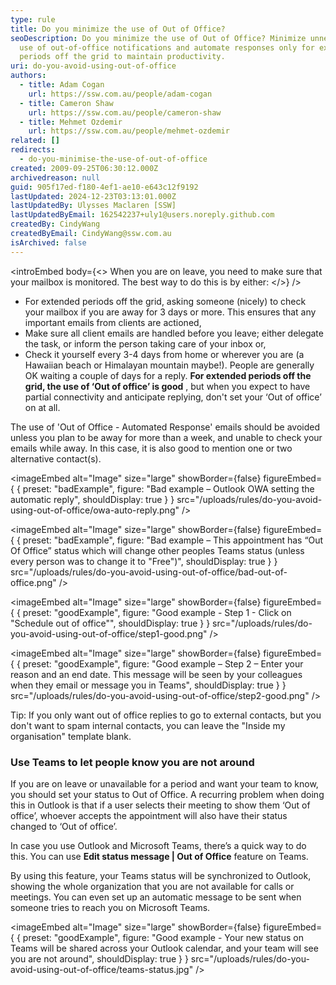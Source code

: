 ```yaml
---
type: rule
title: Do you minimize the use of Out of Office?
seoDescription: Do you minimize the use of Out of Office? Minimize unnecessary
  use of out-of-office notifications and automate responses only for extended
  periods off the grid to maintain productivity.
uri: do-you-avoid-using-out-of-office
authors:
  - title: Adam Cogan
    url: https://ssw.com.au/people/adam-cogan
  - title: Cameron Shaw
    url: https://ssw.com.au/people/cameron-shaw
  - title: Mehmet Ozdemir
    url: https://ssw.com.au/people/mehmet-ozdemir
related: []
redirects:
  - do-you-minimise-the-use-of-out-of-office
created: 2009-09-25T06:30:12.000Z
archivedreason: null
guid: 905f17ed-f180-4ef1-ae10-e643c12f9192
lastUpdated: 2024-12-23T03:13:01.000Z
lastUpdatedBy: Ulysses Maclaren [SSW]
lastUpdatedByEmail: 162542237+uly1@users.noreply.github.com
createdBy: CindyWang
createdByEmail: CindyWang@ssw.com.au
isArchived: false
---
```


<introEmbed
  body={<>
When you are on leave, you need to make sure that your mailbox is monitored. The best way to do this is by either:
  </>}
/>
- For extended periods off the grid, asking someone (nicely) to check your mailbox if you are away for 3 days or more. This ensures that any important emails from clients are actioned,
- Make sure all client emails are handled before you leave; either delegate the task, or inform the person taking care of your inbox or,
- Check it yourself every 3-4 days from home or wherever you are (a Hawaiian beach or Himalayan mountain maybe!). People are generally OK waiting a couple of days for a reply. **For extended periods off the grid, the use of ‘Out of office’ is good** , but when you expect to have partial connectivity and anticipate replying, don't set your ‘Out of office’ on at all.

The use of 'Out of Office - Automated Response' emails should be avoided unless you plan to be away for more than a week, and unable to check your emails while away. In this case, it is also good to mention one or two alternative contact(s).

<imageEmbed
  alt="Image"
  size="large"
  showBorder={false}
  figureEmbed={ {
    preset: "badExample",
    figure: "Bad example – Outlook OWA setting the automatic reply",
    shouldDisplay: true
  } }
  src="/uploads/rules/do-you-avoid-using-out-of-office/owa-auto-reply.png"
/>


<imageEmbed
  alt="Image"
  size="large"
  showBorder={false}
  figureEmbed={ {
    preset: "badExample",
    figure: "Bad example – This appointment has “Out Of Office” status which will change other peoples Teams status (unless every person was to change it to \"Free\")",
    shouldDisplay: true
  } }
  src="/uploads/rules/do-you-avoid-using-out-of-office/bad-out-of-office.png"
/>


<imageEmbed
  alt="Image"
  size="large"
  showBorder={false}
  figureEmbed={ {
    preset: "goodExample",
    figure: "Good example - Step 1 - Click on \"Schedule out of office\"",
    shouldDisplay: true
  } }
  src="/uploads/rules/do-you-avoid-using-out-of-office/step1-good.png"
/>


<imageEmbed
  alt="Image"
  size="large"
  showBorder={false}
  figureEmbed={ {
    preset: "goodExample",
    figure: "Good example – Step 2 – Enter your reason and an end date. This message will be seen by your colleagues when they email or message you in Teams",
    shouldDisplay: true
  } }
  src="/uploads/rules/do-you-avoid-using-out-of-office/step2-good.png"
/>


Tip: If you only want out of office replies to go to external contacts, but you don't want to spam internal contacts, you can leave the "Inside my organisation" template blank.

### Use Teams to let people know you are not around

If you are on leave or unavailable for a period and want your team to know, you should set your status to Out of Office. A recurring problem when doing this in Outlook is that if a user selects their meeting to show them ‘Out of office’, whoever accepts the appointment will also have their status changed to ‘Out of office’.

In case you use Outlook and Microsoft Teams, there’s a quick way to do this. You can use **Edit status message | Out of Office** feature on Teams.

By using this feature, your Teams status will be synchronized to Outlook, showing the whole organization that you are not available for calls or meetings. You can even set up an automatic message to be sent when someone tries to reach you on Microsoft Teams.

<imageEmbed
  alt="Image"
  size="large"
  showBorder={false}
  figureEmbed={ {
    preset: "goodExample",
    figure: "Good example - Your new status on Teams will be shared across your Outlook calendar, and your team will see you are not around",
    shouldDisplay: true
  } }
  src="/uploads/rules/do-you-avoid-using-out-of-office/teams-status.jpg"
/>
